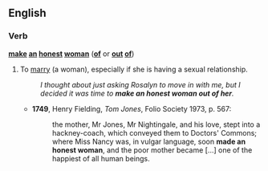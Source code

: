 ==English==

===Verb===
'''[[make]] [[an]] [[honest]] [[woman]]''' ('''[[of]]''' or '''[[out]] [[of]]''')

# {{idiomatic|informal}} To [[marry]] (a woman), especially if she is having a sexual relationship.
#: ''I thought about just asking Rosalyn to move in with me, but I decided it was time to '''make an honest woman out of her'''.''
#*'''1749''', Henry Fielding, ''Tom Jones'', Folio Society 1973, p. 567:
#*:the mother, Mr Jones, Mr Nightingale, and his love, stept into a hackney-coach, which conveyed them to Doctors' Commons; where Miss Nancy was, in vulgar language, soon '''made an honest woman''', and the poor mother became [...] one of the happiest of all human beings.